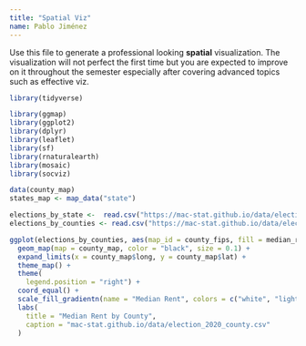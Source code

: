 ```yaml
---
title: "Spatial Viz"
name: Pablo Jiménez
---
```


Use this file to generate a professional looking **spatial** visualization.  The visualization will not perfect the first time but you are expected to improve on it throughout the semester especially after covering advanced topics such as effective viz.

```r
library(tidyverse)

```

```r
library(ggmap) 
library(ggplot2)
library(dplyr)
library(leaflet)
library(sf)
library(rnaturalearth)
library(mosaic)
library(socviz)

data(county_map) 
states_map <- map_data("state")

elections_by_state <-  read.csv("https://mac-stat.github.io/data/election_2020_by_state.csv")
elections_by_counties <- read.csv("https://mac-stat.github.io/data/election_2020_county.csv")

ggplot(elections_by_counties, aes(map_id = county_fips, fill = median_rent)) +
  geom_map(map = county_map, color = "black", size = 0.1) + 
  expand_limits(x = county_map$long, y = county_map$lat) +
  theme_map() +
  theme(
    legend.position = "right") +
  coord_equal() +
  scale_fill_gradientn(name = "Median Rent", colors = c("white", "lightgreen", "darkgreen")) +
  labs(
    title = "Median Rent by County",
    caption = "mac-stat.github.io/data/election_2020_county.csv"
  )
```
